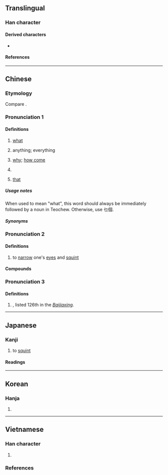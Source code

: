 {{also|セ|ㆤ}}
{{character info}}
==Translingual==

===Han character===
{{Han char|rn=5|rad=乙|as=01|sn=2|four=47712|canj=PN,PS,XPN|ids=⿻乛乚,⿻𠃌乚}}

====Derived characters====
* {{l|mul|[[𭑫]], [[𦘮]], [[𭴂]], [[𤘗]], [[𮓲]], [[𠬫]]}}

====References====
{{Han ref|kx=0083.180|dkj=00166|dj=0168.010|hdz=10049.090|uh=4E5C}}

----

==Chinese==
{{zh-forms}}

===Etymology===
Compare {{cog|za|maz||what}}.

{{rfe|zh|from {{zh-l|物|tr=-}}?}}

===Pronunciation 1===
{{zh-pron
|m=miē
|c=mat1
|c-t=mot2
|mn-t=mih4
|ca=LL-Q9186-Justinrleung-乜.wav
|cat=pron
}}

====Definitions====
{{zh-hanzi}}

# {{lb|zh|Cantonese|Teochew|Hainanese}} [[what]]
#: {{zh-x|要 啲 乜？|'''What''' do you want?|C}}
#: {{zh-x|愛 乜個？|tr=ain3 '''mih4''' gai5?|'''What''' do you want?|MN-T}}
# {{lb|zh|Cantonese}} anything; everything
#: {{zh-x|乜 都 得|'''anything''' goes|C}}
# {{lb|zh|Cantonese}} [[why]]; [[how come]]
#: {{zh-x|乜 你 咁 傻 㗎？|'''How come''' you're so stupid?|C}}
# {{lb|zh|Cantonese}} {{n-g|Used at the beginning of a question to give a rhetorical effect.}}
#: {{zh-x|乜 你 未 食飯 㗎{gaa4}？|So you haven't eaten yet?|C}}
#: {{zh-x|乜 仲 未 有 佢 嘅 消息 咩？|So we still don't have any news about him?|C}}
# {{lb|zh|dialectal Mandarin}} [[that]] <!--see https://books.google.com.hk/books?id=rIlVDwAAQBAJ&pg=PT137&dq=%E4%B9%9C%E9%92%B1&hl=zh-CN&sa=X&redir_esc=y&sourceid=cndr#v=onepage&q=%E4%B9%9C%E9%92%B1&f=false-->
<!--see also 汪化云. 方言远指代词“乜、兀”的词源[J]. 汉字文化, 2007(4):50-52.-->

=====Usage notes=====
When used to mean "what", this word should always be immediately followed by a noun in Teochew. Otherwise, use 乜個.

=====Synonyms=====
{{zh-dial|什麼}}
{{zh-dial|為什麼}}

===Pronunciation 2===
{{zh-pron
|m=miē
|c=me1,me2,me5
|mn-t=mi1
|mc=y
|oc=y
|cat=v
}}

====Definitions====
{{zh-hanzi}}

# to [[narrow#Verb|narrow]] one's [[eyes]] and [[squint]]

====Compounds====
{{zh-der|乜乜屑屑|乜乜斜斜|乜乜踅踅|乜斜|乜斜眼|乜斜纏帳}}

===Pronunciation 3===
{{zh-wp|zh:乜姓|yue:乜氏}}
{{zh-pron
|m=Niè
|c=ne6
|mn-t=nian7
|cat=pn
}}

====Definitions====
{{zh-hanzi}}

# {{surname|zh}}, listed 126th in the ''[[w:Baijiaxing|Baijiaxing]]''.

----

==Japanese==

===Kanji===
{{ja-kanji|grade=|rs=乙01}}

# to [[squint]]

====Readings====
{{ja-readings
|goon=め
|kanon=ば
|kun=やぶにら-み
}}

----

==Korean==

===Hanja===
{{ko-hanja|사팔뜨기|먀}}

# {{rfdef|ko|sort=乙01}}

----

==Vietnamese==

===Han character===
{{vi-readings|rs=乙01
|hanviet=khiết-gdhn
}}

# {{rfdef|vi|sort=乙01}}

===References===
<references/>